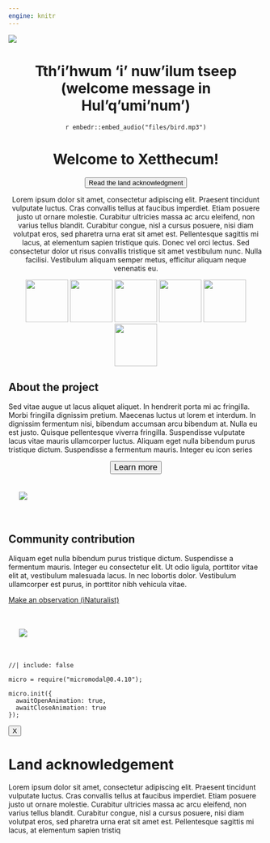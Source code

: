 ```yaml
--- 
engine: knitr
---
```


:::: {.column-screen}
![](files/banner_landing_2_small.png)
::::


<center>


# Tth'i'hwum 'i' nuw'ilum tseep <br/> (welcome message in Hul'q'umi'num')

`r embedr::embed_audio("files/bird.mp3")`

# Welcome to Xetthecum! 

<button type="button" class="btn btn-secondary btn-rounded" href="#" data-micromodal-trigger="mymodal" tabindex="0">Read the land acknowledgment</button>


Lorem ipsum dolor sit amet, consectetur adipiscing elit. Praesent tincidunt vulputate luctus. Cras convallis tellus at faucibus imperdiet. Etiam posuere justo ut ornare molestie. Curabitur ultricies massa ac arcu eleifend, non varius tellus blandit. Curabitur congue, nisl a cursus posuere, nisi diam volutpat eros, sed pharetra urna erat sit amet est. Pellentesque sagittis mi lacus, at elementum sapien tristique quis. Donec vel orci lectus. Sed consectetur dolor ut risus convallis tristique sit amet vestibulum nunc. Nulla facilisi. Vestibulum aliquam semper metus, efficitur aliquam neque venenatis eu.



![](files/spiritual.svg){width=6em}
![](files/food.svg){width=6em}
![](files/indicator.svg){width=6em}
![](files/medicinal.svg){width=6em}
![](files/material.svg){width=6em}
![](files/trade.svg){width=6em}


</center>



<div class="div highlight-div">
:::: {.column-page}

<div class="blurb-container">
<div class="blurb-half-column">

## About the project
 
Sed vitae augue ut lacus aliquet aliquet. In hendrerit porta mi ac fringilla. Morbi fringilla dignissim pretium. Maecenas luctus ut lorem et interdum. In dignissim fermentum nisi, bibendum accumsan arcu bibendum at. Nulla eu est justo. Quisque pellentesque viverra fringilla. Suspendisse vulputate lacus vitae mauris ullamcorper luctus. Aliquam eget nulla bibendum purus tristique dictum. Suspendisse a fermentum mauris. Integer eu 
icon series

<center>
<button type="button" class="btn btn-primary btn-rounded" style="font-size:1.2em">Learn more</button>
</center>

</div>

<div class="blurb-half-column" style="padding:1.5em;">

![](files/slug.png) 
</div>

</div>
</div>

::::
:::: {.column-page}


<div class="blurb-container">
<div class="blurb-half-column">

## Community contribution

 Aliquam eget nulla bibendum purus tristique dictum. Suspendisse a fermentum mauris. Integer eu consectetur elit. Ut odio ligula, porttitor vitae elit at, vestibulum malesuada lacus. In nec lobortis dolor. Vestibulum ullamcorper est purus, in porttitor nibh vehicula vitae. 


[Make an observation (iNaturalist) <i class="fa-solid fa-arrow-up-right-from-square"></i>](https://inaturalist.ca/)

</div>
<div class="blurb-half-column" style="padding:1.5em;">
![](files/shells.png) 
</div>
</div>

::::




```ojs
//| include: false

micro = require("micromodal@0.4.10");

micro.init({
  awaitOpenAnimation: true,
  awaitCloseAnimation: true
});
```

<!-- and here's the popup itself! -->

:::::: {#mymodal .modal .micromodal-slide aria-hidden="true"}
::::: {.modal__overlay tabindex="-1" data-micromodal-close="true"}
:::: {.modal__container role="dialog" aria-modal="true" aria-labelledby="mymodal-title"}

<button class="close-button" aria-label="Close modal" data-micromodal-close>X</button>

# Land acknowledgement

Lorem ipsum dolor sit amet, consectetur adipiscing elit. Praesent tincidunt vulputate luctus. Cras convallis tellus at faucibus imperdiet. Etiam posuere justo ut ornare molestie. Curabitur ultricies massa ac arcu eleifend, non varius tellus blandit. Curabitur congue, nisl a cursus posuere, nisi diam volutpat eros, sed pharetra urna erat sit amet est. Pellentesque sagittis mi lacus, at elementum sapien tristiq

::::
:::::
::::::



